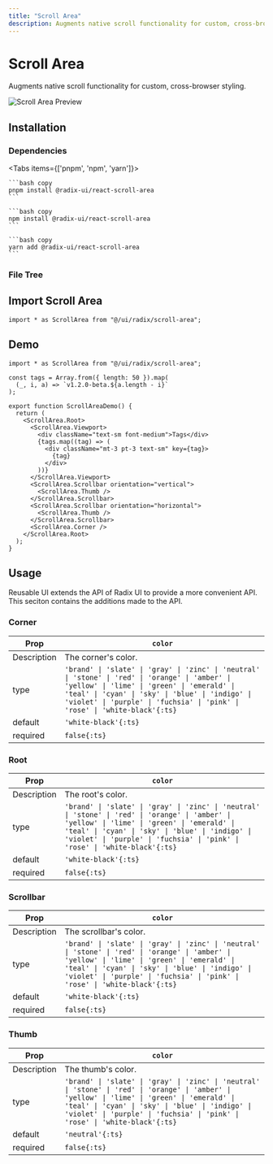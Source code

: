 ```yaml
---
title: "Scroll Area"
description: Augments native scroll functionality for custom, cross-browser styling.
---
```



# Scroll Area

Augments native scroll functionality for custom, cross-browser styling.

<RadixDocs slug="scroll-area" />

![Scroll Area Preview](/pro/demos/radix/scroll-area.png)

## Installation

### Dependencies

<Tabs items={['pnpm', 'npm', 'yarn']}>
  <Tab>
    
    ```bash copy
    pnpm install @radix-ui/react-scroll-area
    ```

  </Tab>
  <Tab>
    
    ```bash copy
    npm install @radix-ui/react-scroll-area
    ```

  </Tab>
  <Tab>
    
    ```bash copy
    yarn add @radix-ui/react-scroll-area
    ```

  </Tab>
</Tabs>

### File Tree

<FileTree>
  <FileTree.Folder name="ui" defaultOpen>
    <FileTree.Folder name="radix" defaultOpen>
      <FileTree.Folder name="scroll-area" defaultOpen>
        <FileTree.File name="corner.ts" />
        <FileTree.File name="root.ts" />
        <FileTree.File name="scrollbar.ts" />
        <FileTree.File name="thumb.ts" />
        <FileTree.File name="variants.ts" />
      </FileTree.Folder>
      <FileTree.File name="scroll-area.tsx" />
    </FileTree.Folder>
  </FileTree.Folder>
</FileTree>

## Import Scroll Area

```tsx copy
import * as ScrollArea from "@/ui/radix/scroll-area";
```

## Demo

```tsx copy filename="@/demos/radix/scroll-area.tsx"
import * as ScrollArea from "@/ui/radix/scroll-area";

const tags = Array.from({ length: 50 }).map(
  (_, i, a) => `v1.2.0-beta.${a.length - i}`
);

export function ScrollAreaDemo() {
  return (
    <ScrollArea.Root>
      <ScrollArea.Viewport>
        <div className="text-sm font-medium">Tags</div>
        {tags.map((tag) => (
          <div className="mt-3 pt-3 text-sm" key={tag}>
            {tag}
          </div>
        ))}
      </ScrollArea.Viewport>
      <ScrollArea.Scrollbar orientation="vertical">
        <ScrollArea.Thumb />
      </ScrollArea.Scrollbar>
      <ScrollArea.Scrollbar orientation="horizontal">
        <ScrollArea.Thumb />
      </ScrollArea.Scrollbar>
      <ScrollArea.Corner />
    </ScrollArea.Root>
  );
}
```

## Usage

Reusable UI extends the API of Radix UI to provide a more convenient API. This seciton contains the additions made to the API.

### Corner

| Prop        | `color`                                                                                                                                                                                                                                                                          |
| ----------- | -------------------------------------------------------------------------------------------------------------------------------------------------------------------------------------------------------------------------------------------------------------------------------- |
| Description | The corner's color.                                                                                                                                                                                                                                                              |
| type        | `'brand' \| 'slate' \| 'gray' \| 'zinc' \| 'neutral' \| 'stone' \| 'red' \| 'orange' \| 'amber' \| 'yellow' \| 'lime' \| 'green' \| 'emerald' \| 'teal' \| 'cyan' \| 'sky' \| 'blue' \| 'indigo' \| 'violet' \| 'purple' \| 'fuchsia' \| 'pink' \| 'rose' \| 'white-black'{:ts}` |
| default     | `'white-black'{:ts}`                                                                                                                                                                                                                                                             |
| required    | `false{:ts}`                                                                                                                                                                                                                                                                     |

### Root

| Prop        | `color`                                                                                                                                                                                                                                                                          |
| ----------- | -------------------------------------------------------------------------------------------------------------------------------------------------------------------------------------------------------------------------------------------------------------------------------- |
| Description | The root's color.                                                                                                                                                                                                                                                                |
| type        | `'brand' \| 'slate' \| 'gray' \| 'zinc' \| 'neutral' \| 'stone' \| 'red' \| 'orange' \| 'amber' \| 'yellow' \| 'lime' \| 'green' \| 'emerald' \| 'teal' \| 'cyan' \| 'sky' \| 'blue' \| 'indigo' \| 'violet' \| 'purple' \| 'fuchsia' \| 'pink' \| 'rose' \| 'white-black'{:ts}` |
| default     | `'white-black'{:ts}`                                                                                                                                                                                                                                                             |
| required    | `false{:ts}`                                                                                                                                                                                                                                                                     |

### Scrollbar

| Prop        | `color`                                                                                                                                                                                                                                                                          |
| ----------- | -------------------------------------------------------------------------------------------------------------------------------------------------------------------------------------------------------------------------------------------------------------------------------- |
| Description | The scrollbar's color.                                                                                                                                                                                                                                                           |
| type        | `'brand' \| 'slate' \| 'gray' \| 'zinc' \| 'neutral' \| 'stone' \| 'red' \| 'orange' \| 'amber' \| 'yellow' \| 'lime' \| 'green' \| 'emerald' \| 'teal' \| 'cyan' \| 'sky' \| 'blue' \| 'indigo' \| 'violet' \| 'purple' \| 'fuchsia' \| 'pink' \| 'rose' \| 'white-black'{:ts}` |
| default     | `'white-black'{:ts}`                                                                                                                                                                                                                                                             |
| required    | `false{:ts}`                                                                                                                                                                                                                                                                     |

### Thumb

| Prop        | `color`                                                                                                                                                                                                                                                                          |
| ----------- | -------------------------------------------------------------------------------------------------------------------------------------------------------------------------------------------------------------------------------------------------------------------------------- |
| Description | The thumb's color.                                                                                                                                                                                                                                                               |
| type        | `'brand' \| 'slate' \| 'gray' \| 'zinc' \| 'neutral' \| 'stone' \| 'red' \| 'orange' \| 'amber' \| 'yellow' \| 'lime' \| 'green' \| 'emerald' \| 'teal' \| 'cyan' \| 'sky' \| 'blue' \| 'indigo' \| 'violet' \| 'purple' \| 'fuchsia' \| 'pink' \| 'rose' \| 'white-black'{:ts}` |
| default     | `'neutral'{:ts}`                                                                                                                                                                                                                                                                 |
| required    | `false{:ts}`                                                                                                                                                                                                                                                                     |
